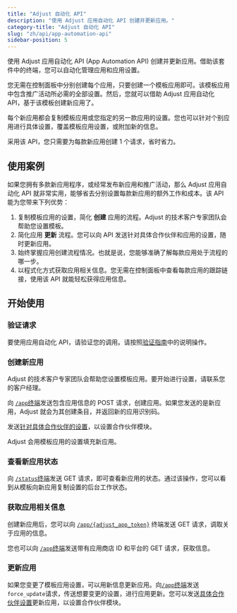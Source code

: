 ```yaml
---
title: "Adjust 自动化 API"
description: "使用 Adjust 应用自动化 API 创建并更新应用。"
category-title: "Adjust 自动化 API"
slug: "zh/api/app-automation-api"
sidebar-position: 5
---
```


使用 Adjust 应用自动化 API \(App Automation API\) 创建并更新应用。借助该套件中的终端，您可以自动化管理应用和应用设置。

您无需在控制面板中分别创建每个应用，只要创建一个模板应用即可。该模板应用中包含推广活动所必需的全部设置。然后，您就可以借助 Adjust 应用自动化 API，基于该模板创建新应用了。

每个新应用都会复制模板应用或您指定的另一款应用的设置。您也可以针对个别应用进行具体设置，覆盖模板应用设置，或附加新的信息。

采用该 API，您只需要为每款新应用创建 1 个请求，省时省力。

## 使用案例

如果您拥有多款新应用程序，或经常发布新应用和推广活动，那么 Adjust 应用自动化 API 就非常实用，能够省去分别设置每款新应用的额外工作和成本。该 API 能为您带来下列优势：

1. 复制模板应用的设置，简化 **创建** 应用的流程。Adjust 的技术客户专家团队会帮助您设置模板。
2. 简化应用 **更新** 流程。您可以向 API 发送针对具体合作伙伴和应用的设置，随时更新应用。
3. 始终掌握应用创建流程情况。也就是说，您能够准确了解每款应用处于流程的哪一步。
4. 以程式化方式获取应用相关信息。您无需在控制面板中查看每款应用的跟踪链接，使用该 API 就能轻松获得应用信息。

## 开始使用

### 验证请求

要使用应用自动化 API，请验证您的调用。请按照[验证指南](/zh/api/app-automation-api/authentication)中的说明操作。

### 创建新应用

<Callout type="note">

Adjust 的技术客户专家团队会帮助您设置模板应用。要开始进行设置，请联系您的客户经理。

</Callout>

向 [`/app`终端](/zh/api/app-automation-api/app-endpoint)发送包含应用信息的 POST 请求，创建应用。如果您发送的是新应用，Adjust 就会为其创建条目，并返回新的应用识别码。

发送[针对具体合作伙伴的设置](/zh/api/app-automation-api/channel-setup)，以设置合作伙伴模块。

Adjust 会用模板应用的设置填充新应用。

### 查看新应用状态

向 [`/status`终端](/zh/api/app-automation-api/status-endpoint)发送 GET 请求，即可查看新应用的状态。通过该操作，您可以看到从模板向新应用复制设置的后台工作状态。

### 获取应用相关信息

创建新应用后，您可以向 [`/app/{adjust_app_token}`](/zh/api/app-automation-api/app-endpoint#app-token-parameters) 终端发送 GET 请求，调取关于应用的信息。

您也可以向 [`/app`终端](/zh/api/app-automation-api/app-endpoint)发送带有应用商店 ID 和平台的 GET 请求，获取信息。

### 更新应用

如果您变更了模板应用设置，可以用新信息更新应用。向[`/app`终端](/zh/api/app-automation-api/app-endpoint)发送`force_update`请求，传送想要变更的设置，进行应用更新。您可以发送[具体合作伙伴设置](/zh/api/app-automation-api/channel-setup)更新应用，以设置合作伙伴模块。
